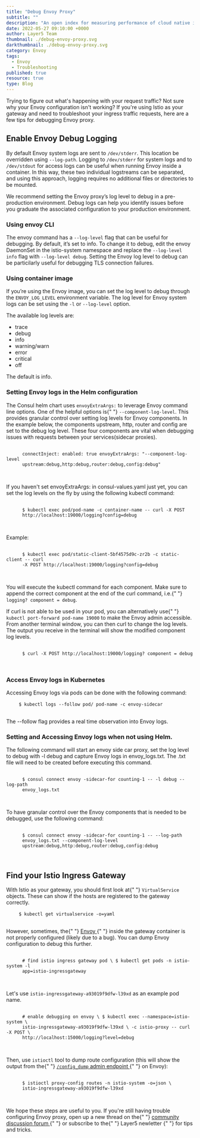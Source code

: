 ```yaml
---
title: "Debug Envoy Proxy"
subtitle: ""
description: "An open index for measuring performance of cloud native infrastructure in context of the value provided to your business."
date: 2022-05-27 09:10:00 +0000
author: Layer5 Team
thumbnail: ./debug-envoy-proxy.svg
darkthumbnail: ./debug-envoy-proxy.svg
category: Envoy
tags:
  - Envoy
  - Troubleshooting
published: true
resource: true
type: Blog
---
```



<BlogWrapper>
<p>
    Trying to figure out what's happening with your request traffic? Not sure why your Envoy configuration isn't working? If you're using Istio as your gateway and need to troubleshoot your ingress traffic requests, here are a few tips for debugging Envoy proxy.
</p>
<h2>Enable Envoy Debug Logging</h2>
<p>
  By default Envoy system logs are sent to <code>/dev/stderr</code>. This location be overridden using <code>--log-path</code>. Logging to <code>/dev/stderr</code>  for system logs and to <code>/dev/stdout</code> for access logs can be useful when running Envoy inside a container. In this way, these two individual logstreams can be separated, and using this approach, logging requires no additional files or directories to be mounted.
</p>
<div className="intro">
<p>
  We recommend setting the Envoy proxy’s log level to debug in a pre-production environment. Debug logs can help you identify issues before you graduate the associated configuration to your production environment.
</p>
</div>
<h3>Using envoy CLI</h3>
<p>
  The envoy command has a <code>--log-level</code> flag that can be useful for debugging. By default, it’s set to info. To change it to debug, edit the envoy DaemonSet in the istio-system namespace and replace the <code>--log-level info</code> flag with <code>--log-level debug</code>. Setting the Envoy log level to debug can be particilarly useful for debugging TLS connection failures.
</p>
<h3>Using container image</h3>
<p>
  If you’re using the Envoy image, you can set the log level to debug through the <code>ENVOY_LOG_LEVEL</code> environment variable. The log level for Envoy system logs can be set using the <code>-l</code> or <code>--log-level</code> option.
</p>

The available log levels are:

<ul>
  <li className="highlight" style={{width: "fit-content"}}>
    trace
  </li>
  <li className="highlight" style={{width: "fit-content"}}>
    debug
  </li>
  <li className="highlight" style={{width: "fit-content"}}>
    info
  </li>
  <li className="highlight" style={{width: "fit-content"}}>
    warning/warn
  </li>
  <li className="highlight" style={{width: "fit-content"}}>
    error
  </li>
  <li className="highlight" style={{width: "fit-content"}}>
    critical
  </li>
  <li className="highlight" style={{width: "fit-content"}}>
    off
  </li>
</ul>

The default is <span className="highlight">info</span>.

<h3>Setting Envoy logs in the Helm configuration</h3>

<p>
  The Consul helm chart uses <code>envoyExtraArgs:</code> to leverage Envoy
  command line options. One of the helpful options is{" "}
  <code>--component-log-level</code>. This provides granular control over
  setting log levels for Envoy components. In the example below, the components
  upstream, http, router and config are set to the debug log level. These four
  components are vital when debugging issues with requests between your
  services(sidecar proxies).
</p>

<div>
  <pre>
    <code>
      connectInject: enabled: true envoyExtraArgs: "--component-log-level
      upstream:debug,http:debug,router:debug,config:debug"
    </code>
  </pre>
</div>

<p>
  If you haven't set envoyExtraArgs: in consul-values.yaml just yet, you can set
  the log levels on the fly by using the following kubectl command:
</p>

<div>
  <pre>
    <code>
      $ kubectl exec pod/pod-name -c container-name -- curl -X POST
      http://localhost:19000/logging?config=debug
    </code>
  </pre>
</div>

<p>Example:</p>

<div>
  <pre>
    <code>
      $ kubectl exec pod/static-client-5bf4575d9c-zr2b -c static-client -- curl
      -X POST http://localhost:19000/logging?config=debug
    </code>
  </pre>
</div>

<p>
  You will execute the kubectl command for each component. Make sure to append
  the correct component at the end of the curl command, i.e.{" "}
  <code>logging? component = debug</code>.
</p>

<p>
  If curl is not able to be used in your pod, you can alternatively use{" "}
  <code>kubectl port-forward pod-name 19000</code> to make the Envoy admin
  accessible. From another terminal window, you can then curl to change the log
  levels. The output you receive in the terminal will show the modified
  component log levels.
</p>

<div>
  <pre>
    <code>
      $ curl -X POST http://localhost:19000/logging? component = debug
    </code>
  </pre>
</div>
<h3>Access Envoy logs in Kubernetes</h3>

<p>Accessing Envoy logs via pods can be done with the following command:</p>

<div>
  <pre>
    <code>$ kubectl logs --follow pod/ pod-name -c envoy-sidecar</code>
  </pre>
</div>

<p>The --follow flag provides a real time observation into Envoy logs. </p>

<h3>Setting and Accessing Envoy logs when not using Helm.</h3>

<p>
  The following command will start an envoy side car proxy, set the log level to
  debug with -l debug and capture Envoy logs in envoy_logs.txt. The .txt file
  will need to be created before executing this command.
</p>

<div>
  <pre>
    <code>
      $ consul connect envoy -sidecar-for counting-1 -- -l debug --log-path
      envoy_logs.txt
    </code>
  </pre>
</div>

<p>
  To have granular control over the Envoy components that is needed to be
  debugged, use the following command:
</p>

<div>
  <pre>
    <code>
      $ consul connect envoy -sidecar-for counting-1 -- --log-path
      envoy_logs.txt --component-log-level
      upstream:debug,http:debug,router:debug,config:debug
    </code>
  </pre>
</div>

<h2>Find your Istio Ingress Gateway</h2>
<p>
  With Istio as your gateway, you should first look at{" "}
  <code>VirtualService</code> objects. These can show if the hosts are
  registered to the gateway correctly.
</p>

<div>
  <pre>
    <code>$ kubectl get virtualservice -o=yaml</code>
  </pre>
</div>

<p>
  However, sometimes, the{" "}
  <a className="highlight" href="https://envoyproxy.io">
    Envoy
  </a>
{" "}
  inside the gateway container is not properly configured (likely due to a bug).
  You can dump Envoy configuration to debug this further.
</p>

<div>
  <pre>
    <code>
      # find istio ingress gateway pod \ $ kubectl get pods -n istio-system -l
      app=istio-ingressgateway
    </code>
  </pre>
</div>

<p>
  Let's use <code>istio-ingressgateway-a93019f9dfw-l39xd</code> as an example
  pod name.
</p>

<div>
  <pre>
    <code>
      # enable debugging on envoy \ $ kubectl exec --namespace=istio-system \
      istio-ingressgateway-a93019f9dfw-l39xd \ -c istio-proxy -- curl -X POST \
      http://localhost:15000/logging?level=debug
    </code>
  </pre>
</div>
<p>
  Then, use <code>istioctl</code> tool to dump route configuration (this will
  show the output from the{" "}
  <a href="https://www.envoyproxy.io/docs/envoy/latest/operations/admin#operations-admin-interface-config-dump">
    <code>/config_dump</code> admin endpoint
  </a>
{" "}
  on Envoy):
</p>
<div>
  <pre>
    <code>
      $ istioctl proxy-config routes -n istio-system -o=json \
      istio-ingressgateway-a93019f9dfw-l39xd
    </code>
  </pre>
</div>
<p>
  We hope these steps are useful to you. If you're still having trouble
  configuring Envoy proxy, open up a new thread on the{" "}
  <a href="https://discuss.layer5.io" className="highlight">
    community discussion forum
  </a>
{" "}
  or subscribe to the{" "}
  <Link to="/subscribe" className="highlight">
    Layer5 newletter
  </Link>
{" "}
  for tips and tricks.
</p>

</BlogWrapper>
